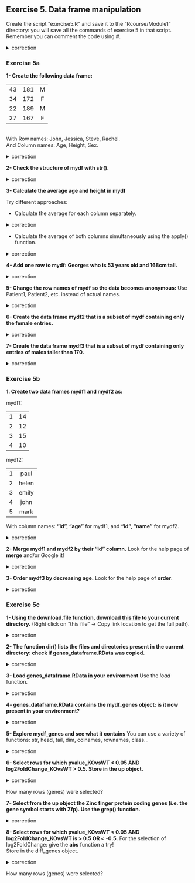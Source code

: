 ## Exercise 5. Data frame manipulation

Create the script "exercise5.R" and save it to the "Rcourse/Module1" directory: you will save all the commands of exercise 5 in that script.
<br>Remember you can comment the code using #.


<details>
<summary>
correction
</summary>

```r
getwd()
setwd("Rcourse/Module1")
setwd("~/Rcourse/Module1")
```

</details>

### Exercise 5a

**1- Create the following data frame:**

| | | |
|:---:|:---:|:---:|
|43|181|M|
|34|172|F|
|22|189|M|
|27|167|F|

<br>
With Row names: John, Jessica, Steve, Rachel.
<br>
And Column names: Age, Height, Sex.

<details>
<summary>
correction
</summary>

```r
mydf <- data.frame(Age=c(43, 34, 22, 27), 
                 Height=c(181, 172, 189, 167),
                 Sex=c("M", "F", "M", "F"),
                 row.names = c("John", "Jessica", "Steve", "Rachel"),
                 stringsAsFactors=FALSE)
```

</details>

**2- Check the structure of mydf with str().**

<details>
<summary>
correction
</summary>

```r
str(mydf)
```

</details>

**3- Calculate the average age and height in mydf**

Try different approaches:

* Calculate the average for each column separately.

<details>
<summary>
correction
</summary>

```r
mean(mydf$Age)
mean(mydf$Height)
```

</details>

* Calculate the average of both columns simultaneously using the apply() function.

<details>
<summary>
correction
</summary>

```r
# we have to remove the Sex column: we can calculate the average only with numbers
apply(mydf[,-3], 2, mean)
apply(mydf[,1:2], 2, mean)
apply(mydf[,-grep("Sex", colnames(mydf))], 2, mean)
```

</details>

**4- Add one row to mydf: Georges who is 53 years old and 168cm tall.**

<details>
<summary>
correction
</summary>

```r
# Georges= allows us to enter the row name at the same time as we add a row
mydf <- rbind(mydf, Georges=c(53, 168, "M"))
```

</details>

**5- Change the row names of mydf so the data becomes anonymous:** 
Use Patient1, Patient2, etc. instead of actual names.

<details>
<summary>
correction
</summary>

```r
rownames(mydf) <- c("Patient1", "Patient2", "Patient3", "Patient4", "Patient5")
# try also the paste function!
rownames(mydf) <- paste("Patient", 1:5, sep="")
```

</details>

**6- Create the data frame mydf2 that is a subset of mydf containing only the female entries.**
 
<details>
<summary>
correction
</summary>

```r
# which elements are female ("F" in the "Sex" colum)
mydf$Sex=="F"
# retrieve rows that contain the female entries, and save in mydf2
mydf2 <- mydf[mydf$Sex=="F",]
```

</details>

**7- Create the data frame mydf3 that is a subset of mydf containing only entries of males taller than 170.**
 
<details>
<summary>
correction
</summary>

```r
# which entries are males
mydf$Sex=="M"
# which entries are greater than 170 in column "Height"
mydf$Sex=="M" & mydf$Height > 170
# retrieve rows that contain the males that are taller than 170, and save in mydf3
mydf3 <- mydf[mydf$Sex=="M" & mydf$Height > 170,]
```

</details>

### Exercise 5b

**1. Create two data frames mydf1 and mydf2 as:**

mydf1:

| | |
|:---:|:---:|
|1|14|
|2|12|
|3|15|
|4|10|

mydf2:

| | |
|:---:|:---:|
|1|paul|
|2|helen|
|3|emily|
|4|john|
|5|mark|

With column names: **"id", "age"** for mydf1, and **"id", "name"** for mydf2.

<details>
<summary>
correction
</summary>

```r
mydf1 <- data.frame(id=1:4, age=c(14,12,15,10))
mydf2 <- data.frame(id=1:5, name=c("paul", "helen", "emily", "john", "mark"))
```

</details>

**2- Merge mydf1 and mydf2 by their "id" column.**
Look for the help page of **merge** and/or Google it!

<details>
<summary>
correction
</summary>

```r
# input 2 data frames
# "by" columns indicate by which column you want to merge the data
merge(x=mydf1, y=mydf2, by.x="id", by.y="id")
mydf3 <- merge(x=mydf1, y=mydf2, by="id")
```

</details>

**3- Order mydf3 by decreasing age.**
Look for the help page of **order**.

<details>
<summary>
correction
</summary>

```r
# order the age column (default is increasing order)
order(mydf3$age)
# order the age column by decreasing order
order(mydf3$age, decreasing = TRUE)
# order the whole data frame by the column age in decreasing order
mydf3[order(mydf3$age, decreasing = TRUE), ]
```

</details>

### Exercise 5c

**1- Using the download.file function, download [this file](https://public-docs.crg.es/biocore/sbonnin/Rcourse/genes_dataframe.RData) to your current directory.** (Right click on "this file" -> Copy link location to get the full path).

<details>
<summary>
correction
</summary>

```r
# failing: download.file("https://github.com/sbcrg/CRG_RIntroduction/blob/master/genes_dataframe.RData", "genes_dataframe.RData")
download.file("https://public-docs.crg.es/biocore/sbonnin/Rcourse/genes_dataframe.RData", "genes_dataframe.RData")
```

</details>

**2- The function dir() lists the files and directories present in the current directory: check if genes_dataframe.RData was copied.**

<details>
<summary>
correction
</summary>

```r
dir()
```

</details>

**3- Load genes_dataframe.RData in your environment**
Use the *load* function.

<details>
<summary>
correction
</summary>

```r
load("genes_dataframe.RData")
```

</details>

**4- genes_dataframe.RData contains the mydf_genes object: is it now present in your environment?**

<details>
<summary>
correction
</summary>

```r
ls()
```

</details>

**5- Explore mydf_genes and see what it contains**
You can use a variety of functions: str, head, tail, dim, colnames, rownames, class... 
 
<details>
<summary>
correction
</summary>

```r
str(mydf_genes)
head(mydf_genes)
tail(mydf_genes)
dim(mydf_genes)
colnames(mydf_genes)
rownames(mydf_genes)
class(mydf_genes)
```

</details>

**6- Select rows for which pvalue_KOvsWT < 0.05 AND log2FoldChange_KOvsWT > 0.5. Store in the up object.**

<details>
<summary>
correction
</summary>

```r
# rows where pvalue_KOvsWT < 0.05 
mydf_genes$pvalue_KOvsWT < 0.05
# rows where log2FoldChange_KOvsWT > 0.5
mydf_genes$log2FoldChange_KOvsWT > 0.5
# rows that comply both of the above conditions
mydf_genes$pvalue_KOvsWT < 0.05 & mydf_genes$log2FoldChange_KOvsWT > 0.5
# select rows for which pvalue_KOvsWT < 0.05 AND log2FoldChange_KOvsWT > 0.5
up <- mydf_genes[mydf_genes$pvalue_KOvsWT < 0.05 & 
                 mydf_genes$log2FoldChange_KOvsWT > 0.5,]
```

</details>

How many rows (genes) were selected?


**7- Select from the up object the Zinc finger protein coding genes (i.e. the gene symbol starts with Zfp). Use the grep() function.**

<details>
<summary>
correction       
</summary>

```r
# extract gene symbol column
up$gene_symbol
# use grep to get the genes matching the pattern "Zfp"
up[grep("Zf", up$gene_symbol), ]
```

</details>

**8- Select rows for which pvalue_KOvsWT < 0.05 AND log2FoldChange_KOvsWT is > 0.5 OR < -0.5.**
For the selection of log2FoldChange: give the **abs** function a try! 
<br>Store in the diff_genes object.

<details>
<summary>
correction
</summary>

```r
# rows where pvalue_KOvsWT < 0.05
mydf_genes$pvalue_KOvsWT < 0.05
# rows where log2FoldChange_KOvsWT > 0.5
mydf_genes$log2FoldChange_KOvsWT > 0.5
# rows where log2FoldChange_KOvsWT < -0.5
mydf_genes$log2FoldChange_KOvsWT > -0.5
# rows where log2FoldChange_KOvsWT < -0.5 OR log2FoldChange_KOvsWT > 0.5
mydf_genes$log2FoldChange_KOvsWT > 0.5 | mydf_genes$log2FoldChange_KOvsWT > -0.5
# same as above but using the abs function
abs(mydf_genes$log2FoldChange_KOvsWT) > 0.5
# combine all required criteria
mydf_genes$pvalue_KOvsWT < 0.05 & abs(mydf_genes$log2FoldChange_KOvsWT) > 0.5
# extract corresponding entries
diff_genes <- mydf_genes[mydf_genes$pvalue_KOvsWT < 0.05 & 
                 abs(mydf_genes$log2FoldChange_KOvsWT) > 0.5,]
```

</details>

How many rows (genes) were selected?

